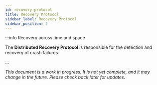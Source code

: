 ```yaml
---
id: recovery-protocol
title: Recovery Protocol
sidebar_label: Recovery Protocol
sidebar_position: 2
---
```


:::info Recovery across time and space

The **Distributed Recovery Protocol** is responsible for the detection and recovery of crash failures.

:::

_This document is a work in progress.
It is not yet complete, and it may change in the future.
Please check back later for updates._
